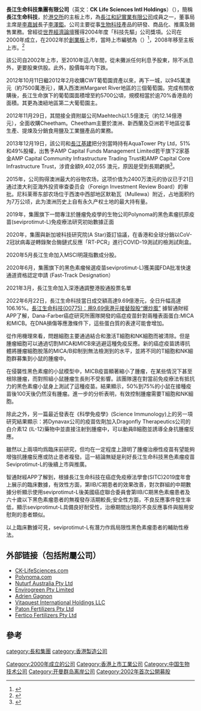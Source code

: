 {{Infobox_Company |
  company_name = 長江生命科技集團有限公司<br>CK Life Sciences Intl Holdings |
  company_logo =  [[File:CKLifeSciencesIntlHoldings_logo.svg|300px]]<BR>[[File:CK_Life_Sciences.JPG|280px]]<BR>長江生命科技總部|
  company_type = [[上市公司|上市公司]] |
  foundation = 2000年 |
  location = {{HK}}[[大埔工業邨|大埔工業邨]]大富街2號|
  industry =  [[生物科技|生物科技]]|
  chairman1 = [[李澤鉅|李澤鉅]]| 
  president = [[甘慶林|甘慶林]]|
  sales =  |
  profit =  |
  asset =  |
  market_value = |
  num_employees = |
  revenue = |
  products = |
  parent = [[長江和記實業|長江和記實業]]| 
  homepage = [http://www.ck-lifesciences.com/ CK-LifeSciences.com]
}}

'''長江生命科技集團有限公司'''（英文：'''CK Life Sciences Intl Holdings'''）（{{hkex|0775}}），簡稱'''長江生命科技'''，於[[港交所|港交所]]的主板上市，為[[長江和記實業有限公司|長江和記實業有限公司]]成員之一，董事局主席是[[李嘉誠|李嘉誠]]長子[[李澤鉅|李澤鉅]]。公司主要從事[[生物科技|生物科技]]產品的研發、商品化、推廣及銷售業務。曾經從[[世界經濟論壇|世界經濟論壇]]獲得2004年度「科技先驅」公司獎項。公司在2000年成立，在2002年於[[香港創業板|創業板]]上市，當時上市編號為（{{hkex2|8222}}）<ref>{{Cite web|title=2002年港股十最逐個數|url=http://hk.apple.nextmedia.com/financeestate/art/20021229/3030463|accessdate=2020-07-15|work=Apple Daily 蘋果日報|archive-date=2017-10-03|archive-url=https://web.archive.org/web/20171003170538/http://hk.apple.nextmedia.com/financeestate/art/20021229/3030463|dead-url=no}}</ref>，2008年移至主板上市。<ref>{{Cite web |url=http://cyb.stock.cnfol.com/080904/418,1955,4717245,00.shtml |title=长江生命科技由创业板转往主板上市 |access-date=2009-04-21 |archive-url=https://web.archive.org/web/20150508010752/http://cyb.stock.cnfol.com/080904/418,1955,4717245,00.shtml |archive-date=2015-05-08 |dead-url=yes }}</ref>

該公司自2002年上市，至2010年這八年間，從未攤派任何利息予股東，除不派息外，更要股東供股。此外，股價每年均下跌。

2012年10月11日繼2012年2月收購CWT葡萄園資產以來，再下一城，以945萬澳元（約7500萬港元），購入西澳洲Margaret River地區的三個葡萄園。完成有關收購後，長江生命旗下的葡萄園面積增至約5700公頃，規模相當於逾70%香港島的面積。其更為澳紐地區第二大葡萄園主。

2012年11月29日，其間接全資附屬公司Maehtech以1.5億澳元（約12.14億港元），全面收購Cheetham。Cheetham主要於澳洲、新西蘭及亞洲若干地區從事生產、提煉及分銷食用鹽及工業鹽產品的業務。

2013年12月19日，該公司和[[長江基建|長江基建]]把分別當時持有AquaTower Pty Ltd，51%和49%股權，出售予AMP Capital Funds Management Limited若干旗下2家基金AMP Capital Community Infrastructure Trading Trust和AMP Capital Core Infrastructure Trust，涉資金額9,402,055 澳元，原因是受到長期虧損<ref>{{Cite web |url=http://www.ck-lifesciences.com/uploaded_files/images/listing/538/content_file_lang2.pdf |title=關連交易 出售 AQUATOWER PTY LTD 之 51% 股權通告 |access-date=2015-06-15 |archive-date=2020-10-25 |archive-url=https://web.archive.org/web/20201025072820/https://www.ck-lifesciences.com/uploaded_files/images/listing/538/content_file_lang2.pdf |dead-url=no }}</ref>。

2015年，公司购得澳洲最大的谷物农场，这项价值为2400万澳元的协议已于21日通过澳大利亚海外投资审查委员会（Foreign Investment Review Board）的审批。尼科莱蒂东部农场位于西澳中西部地区默勒瓦（Mullewa）附近，占地面积约为7万公顷，此为澳洲历史上自有永久产权土地的最大持有量。

2019年，集團旗下一間專注於腫瘤免疫學的生物公司Polynoma的黑色素瘤抗原疫苗(seviprotimut-L)免疫療法研究初始數據正面

2020年，集團與新加坡科技研究院(A Star)簽訂協議，在香港和全球分銷以CoV-2冠狀病毒逆轉錄聚合酶鏈式反應「RT-PCR」進行COVID-19測試的檢測試劑盒。

2020年5月長江生命加入MSCI明晟指數成分股。

2020年6月，集團旗下的黑色素瘤候選疫苗seviprotimut-L)獲美國FDA批准快速通道資格認定申請 (Fast-Track Designation）

2021年3月，長江生命加入深港通調整港股通股票名單

2022年6月22日，長江生命科技當日成交額高達9.69億港元，全日升幅高達106.16%。[https://hk.investing.com/news/stock-market-news/article-238115 長江生命科技(00775)：用9.69億港元接替殼股“爆炒風”] 據智通財經APP了解，Dana-Farber癌症研究所團隊開發的癌症疫苗針對兩種表面蛋白:MICA和MICB。在DNA損傷等應激條件下，這些蛋白質的表達可能會增加。

從作用機理來看，問題細胞主要通過結合和激活T細胞和NK細胞而被清除。但是腫瘤細胞可以通過切割MICA和MICB來逃避這種免疫反應。新的癌症疫苗誘導抗體將腫瘤細胞脫落的MICA/B抑制到無法檢測到的水平，並將不同的T細胞和NK細胞群募集到小鼠的腫瘤中。

在侵襲性黑色素瘤的小鼠模型中，MICB疫苗顯著縮小了腫瘤，在某些情況下甚至根除腫瘤，而對照組小鼠腫瘤生長則不受影響。該團隊還在對當前免疫療法有抵抗力的黑色素瘤小鼠身上測試了這種疫苗。結果顯示，50%到75%的小鼠在接種疫苗後100天後仍然沒有腫瘤。進一步的分析表明，有效控制腫瘤需要T細胞和NK細胞。

除此之外，另一篇最近發表在《科學免疫學》(Science Immunology)上的另一項研究結果顯示：將Dynavax公司的疫苗佐劑加入Dragonfly Therapeutics公司的白介素12 (IL-12)藥物中並直接注射到腫瘤中，可以動員B細胞並誘導全身抗腫瘤反應。

雖然以上兩項均爲臨床前研究，但均在一定程度上證明了腫瘤治療性疫苗有望能夠增強抗腫瘤反應或防止患者複發。這一結論無疑是利好長江生命科技黑色素瘤疫苗Seviprotimut-L的後續上市與推廣。

智通財經APP了解到，根據長江生命科技在癌症免疫療法學會(SITC)2019度年會上展示的臨床數據，有效性方面，第IIB/C期患者的效果改善，對次群組的中期數據分析顯示使用seviprotimut-L後美國癌症聯合委員會第IIB/C期黑色素瘤患者及六十歲以下黑色素瘤患者的無複發存活期較長;安全性方面，不良反應事件發生率低，顯示seviprotimut-L具備良好耐受性，治療期間出現的不良反應事件與服用安慰劑的患者類似。

以上臨床數據可見，seviprotimut-L有潛力作爲局限性黑色素瘤患者的輔助性療法。

==外部链接（包括附屬公司）==
* [http://www.ck-lifesciences.com/ CK-LifeSciences.com] {{Wayback|url=http://www.ck-lifesciences.com/ |date=20210122002836 }}
* [http://www.polynoma.com/ Polynoma.com] {{Wayback|url=http://www.polynoma.com/ |date=20210309153452 }}
* [http://www.nuturf.com.au Nuturf Australia Pty Ltd] {{Wayback|url=http://www.nuturf.com.au/ |date=20210419055546 }}
* [http://www.envirogreen.com.au Envirogreen Pty Limited] {{Wayback|url=http://www.envirogreen.com.au/ |date=20110412135316 }}
* [http://www.adriengagnon.com Adrien Gagnon] {{Wayback|url=http://www.adriengagnon.com/ |date=20210414164826 }}
* [http://www.gardenstatenutritionals.com Vitaquest International Holdings LLC] {{Wayback|url=http://www.gardenstatenutritionals.com/ |date=20200921145935 }}
* [https://web.archive.org/web/20120101022352/http://www.paton.com.au/ Paton Fertilizers Pty Ltd]
* [https://web.archive.org/web/20141218125209/http://fertico.com.au/ Fertico Fertilizers Pty Ltd]

==參考==
{{reflist}}

{{長江集團}}

[[category:長和集團|category:長和集團]]
[[category:香港製造公司|category:香港製造公司]]
[[Category:2000年成立的公司|Category:2000年成立的公司]]
[[Category:香港上市工業公司|Category:香港上市工業公司]]
[[Category:中国生物技术公司|Category:中国生物技术公司]]
[[Category:开曼群岛离岸公司|Category:开曼群岛离岸公司]]
[[Category:2002年首次公開募股|Category:2002年首次公開募股]]